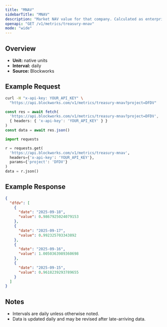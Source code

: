 ```yaml
---
title: "MNAV"
sidebarTitle: "MNAV"
description: "Market NAV value for that company. Calculated as enterprise value / NAV"
openapi: "GET /v1/metrics/treasury-mnav"
mode: "wide"
---
```


## Overview

- **Unit:** native units
- **Interval:** daily
- **Source:** Blockworks

## Example Request

<CodeGroup>

```bash cURL
curl -H "x-api-key: YOUR_API_KEY" \
  "https://api.blockworks.com/v1/metrics/treasury-mnav?project=DFDV"
```

```typescript TypeScript
const res = await fetch(
  'https://api.blockworks.com/v1/metrics/treasury-mnav?project=DFDV',
  { headers: { 'x-api-key': 'YOUR_API_KEY' } }
)
const data = await res.json()
```

```python Python
import requests

r = requests.get(
  'https://api.blockworks.com/v1/metrics/treasury-mnav',
  headers={'x-api-key': 'YOUR_API_KEY'},
  params={'project': 'DFDV'}
)
data = r.json()
```

</CodeGroup>

## Example Response

```json
{
  "dfdv": [
    {
      "date": "2025-09-18",
      "value": 0.9867925024079153
    },
    {
      "date": "2025-09-17",
      "value": 0.992325703343892
    },
    {
      "date": "2025-09-16",
      "value": 1.0050363989360698
    },
    {
      "date": "2025-09-15",
      "value": 0.9618239293789655
    }
  ]
}
```

## Notes
- Intervals are daily unless otherwise noted.
- Data is updated daily and may be revised after late-arriving data.